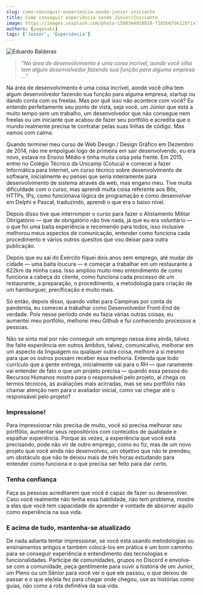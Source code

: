 ```yaml
---
slug: como-conseguir-experiencia-sendo-junior-iniciante
title: Como conseguir experiência sendo Júnior/Iniciante
image: https://images.unsplash.com/photo-1508344928928-7165b67de128?ixlib=rb-4.0.3&ixid=MnwxMjA3fDB8MHxwaG90by1wYWdlfHx8fGVufDB8fHx8&auto=format&fit=crop&w=870&q=80
authors: [yagasaki]
tags: ['Junior', 'Experiência']
---
```


![](https://images.unsplash.com/photo-1508344928928-7165b67de128?ixlib=rb-4.0.3&ixid=MnwxMjA3fDB8MHxwaG90by1wYWdlfHx8fGVufDB8fHx8&auto=format&fit=crop&w=870&q=80 "Eduardo Balderas")

> _"Na área de desenvolvimento é uma coisa incrível, aonde você olha tem algum desenvolvedor fazendo sua função para alguma empresa …"_

Na área de desenvolvimento é uma coisa incrível, aonde você olha tem algum desenvolvedor fazendo sua função para alguma empresa, startup ou dando conta com os freelas. Mas por quê isso não acontece com você? Eu entendo perfeitamente seu ponto de vista, seja você, um Júnior que está a muito tempo sem um trabalho, um desenvolvedor que não consegue nem freelas ou um iniciante que acabou de fazer seu portfólio e acredita que o mundo realmente precisa te contratar pelas suas linhas de código. Mas vamos com calma.

Quando terminei meu curso de Web Design / Design Gráfico em Dezembro de 2014, não me empolguei logo de primeira em sair desenvolvendo, eu era novo, estava no Ensino Médio e tinha muita coisa pela frente. Em 2015, entrei no Colégio Técnico da Unicamp (Cotuca) e comecei a fazer Informática para Internet, um curso técnico sobre desenvolvimento de software, inicialmente eu pensei que seria inteiramente para desenvolvimento de sistema através da web, mas engano meu. Tive muita dificuldade com o curso, mas aprendi muita coisa referente aos Bits, HTTPs, IPs, como funcionava lógica de programação e como desenvolver em Delphi e Pascal, traduzindo, aprendi o que era o baixo nível.

<!--truncate-->

Depois disso tive que interromper o curso para fazer o Alistamento Militar Obrigatório — que de obrigatório não tive nada, já que eu era voluntário — o que foi uma baita experiência e recomendo para todos, isso inclusive melhorou meus aspectos de comunicação, entender como funciona cada procedimento e vários outros quesitos que vou deixar para outra publicação.

Depois que eu saí do Exército fiquei dois anos sem emprego, até mudar de cidade — uma baita loucura — e começar a trabalhar em um restaurante a 622km da minha casa. Isso ampliou muito meu entendimento de como funciona a cabeça do cliente, como funciona cada processo de um restaurante, a preparação, o procedimento, a metodologia para criação de um hamburguer, precificação e muito mais.

Só então, depois disso, quando voltei para Campinas por conta da pandemia, eu comecei a trabalhar como Desenvolvedor Front-End de verdade. Pois nesse período onde eu fazia várias outras coisas, eu aumentei meu portfólio, melhorei meu Github e fui conhecendo processos e pessoas.

Não se sinta mal por não conseguir um emprego nessa área ainda, talvez lhe falte experiência em outros âmbitos, talvez, comunicativo, melhorar em um aspecto da linguagem ou qualquer outra coisa, melhore a si mesmo para que os outros possam receber essa melhoria. Entenda que todo currículo que a gente entrega, inicialmente vai para o RH — que raramente vai entender de fato o que um projeto precisa — quando essa pessoa do Recursos Humanos mostra para o responsável pelo projeto, aí chega os termos técnicos, as avaliações mais acirradas, mas se seu portfólio não chamar atenção nem para o avaliador inicial, como vai chegar até o responsável pelo projeto?

### Impressione!

Para impressionar não precisa de muito, você só precisa melhorar seu portfólio, aumentar seus repositórios com conteúdos de qualidade e espalhar experiência. Porque às vezes, a experiência que você está precisando, pode não vir de outro emprego, como eu fiz, mas de um novo projeto que você ainda não desenvolveu, um objetivo que não te prendeu, um obstáculo que não te deixou mais de três horas estudando para entender como funciona e o que precisa ser feito para dar certo.

### Tenha confiança

Faça as pessoas acreditarem que você é capaz de fazer ou desenvolver. Caso você realmente não tenha essa habilidade, não tem problema, mostre a elas que você tem capacidade de aprender e vontade de absorver aquilo como experiência na sua vida.

### E acima de tudo, mantenha-se atualizado

De nada adianta tentar impressionar, se você está usando metodologias ou ensinamentos antigos e também colocá-los em prática é um bom caminho para se conseguir experiência e entendimento das tecnologias e funcionalidades. Participe de comunidades, grupos no Discord e envolva-se com a comunidade, peça gentilmente para ouvir a história de um Junior, um Pleno ou um Sênior para você ver o que ele passou, o que deixou de passar e o que ele/ela fez para chegar onde chegou, use as histórias como guias, não como a rota definitiva da sua vida.
